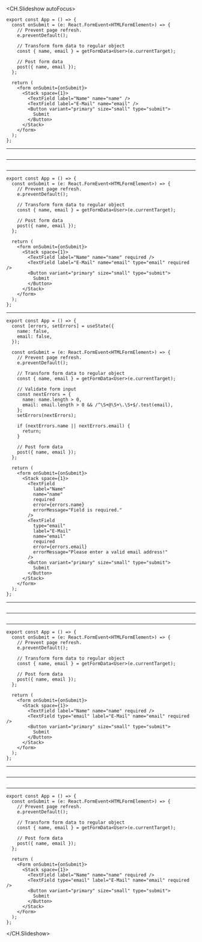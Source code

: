 <CH.Slideshow autoFocus>

```tsx example.tsx
export const App = () => {
  const onSubmit = (e: React.FormEvent<HTMLFormElement>) => {
    // Prevent page refresh.
    e.preventDefault();

    // Transform form data to regular object
    const { name, email } = getFormData<User>(e.currentTarget);

    // Post form data
    post({ name, email });
  };

  return (
    <form onSubmit={onSubmit}>
      <Stack space={1}>
        <TextField label="Name" name="name" />
        <TextField label="E-Mail" name="email" />
        <Button variant="primary" size="small" type="submit">
          Submit
        </Button>
      </Stack>
    </form>
  );
};
```

---

```tsx example.tsx focus=14:22

```

---

```tsx example.tsx focus=2:11,14[11:29]

```

---

```tsx example.tsx focus=16[45:52],17[48:68]
export const App = () => {
  const onSubmit = (e: React.FormEvent<HTMLFormElement>) => {
    // Prevent page refresh.
    e.preventDefault();

    // Transform form data to regular object
    const { name, email } = getFormData<User>(e.currentTarget);

    // Post form data
    post({ name, email });
  };

  return (
    <form onSubmit={onSubmit}>
      <Stack space={1}>
        <TextField label="Name" name="name" required />
        <TextField label="E-Mail" name="email" type="email" required />
        <Button variant="primary" size="small" type="submit">
          Submit
        </Button>
      </Stack>
    </form>
  );
};
```

---

```tsx example.tsx focus=2:5,14:23
export const App = () => {
  const [errors, setErrors] = useState({
    name: false,
    email: false,
  });

  const onSubmit = (e: React.FormEvent<HTMLFormElement>) => {
    // Prevent page refresh.
    e.preventDefault();

    // Transform form data to regular object
    const { name, email } = getFormData<User>(e.currentTarget);

    // Validate form input
    const nextErrors = {
      name: name.length > 0,
      email: email.length > 0 && /^\S+@\S+\.\S+$/.test(email),
    };
    setErrors(nextErrors);

    if (nextErrors.name || nextErrors.email) {
      return;
    }

    // Post form data
    post({ name, email });
  };

  return (
    <form onSubmit={onSubmit}>
      <Stack space={1}>
        <TextField
          label="Name"
          name="name"
          required
          error={errors.name}
          errorMessage="Field is required."
        />
        <TextField
          type="email"
          label="E-Mail"
          name="email"
          required
          error={errors.email}
          errorMessage="Please enter a valid email address!"
        />
        <Button variant="primary" size="small" type="submit">
          Submit
        </Button>
      </Stack>
    </form>
  );
};
```

---

```tsx example.tsx focus=36:37,44:45

```

---

```tsx example.tsx

```

---

```tsx example.tsx
export const App = () => {
  const onSubmit = (e: React.FormEvent<HTMLFormElement>) => {
    // Prevent page refresh.
    e.preventDefault();

    // Transform form data to regular object
    const { name, email } = getFormData<User>(e.currentTarget);

    // Post form data
    post({ name, email });
  };

  return (
    <form onSubmit={onSubmit}>
      <Stack space={1}>
        <TextField label="Name" name="name" required />
        <TextField type="email" label="E-Mail" name="email" required />
        <Button variant="primary" size="small" type="submit">
          Submit
        </Button>
      </Stack>
    </form>
  );
};
```

---

```tsx example.tsx focus=16:17

```

---

```tsx example.tsx

```

---

```tsx example.tsx
export const App = () => {
  const onSubmit = (e: React.FormEvent<HTMLFormElement>) => {
    // Prevent page refresh.
    e.preventDefault();

    // Transform form data to regular object
    const { name, email } = getFormData<User>(e.currentTarget);

    // Post form data
    post({ name, email });
  };

  return (
    <Form onSubmit={onSubmit}>
      <Stack space={1}>
        <TextField label="Name" name="name" required />
        <TextField type="email" label="E-Mail" name="email" required />
        <Button variant="primary" size="small" type="submit">
          Submit
        </Button>
      </Stack>
    </Form>
  );
};
```

</CH.Slideshow>
